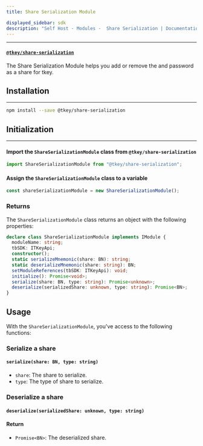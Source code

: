 ```yaml
---
title: Share Serialization Module

displayed_sidebar: sdk
description: "Self Host - Modules -  Share Serialization | Documentation - Web3Auth"
---
```



---

#### [`@tkey/share-serialization`](https://npmjs.com/package/@tkey/share-serialization)

The Share Serialization Module helps you add or remove the and password as a share for tkey.

## Installation

---

```bash npm2yarn
npm install --save @tkey/share-serialization
```

## Initialization

---

#### Import the `ShareSerializationModule` class from `@tkey/share-serialization`

```javascript
import ShareSerializationModule from "@tkey/share-serialization";
```

#### Assign the `ShareSerializationModule` class to a variable

```javascript
const shareSerializationModule = new ShareSerializationModule();
```

### Returns

The `ShareSerializationModule` class returns an object with the following properties:

```ts
declare class ShareSerializationModule implements IModule {
  moduleName: string;
  tbSDK: ITKeyApi;
  constructor();
  static serializeMnemonic(share: BN): string;
  static deserializeMnemonic(share: string): BN;
  setModuleReferences(tbSDK: ITKeyApi): void;
  initialize(): Promise<void>;
  serialize(share: BN, type: string): Promise<unknown>;
  deserialize(serializedShare: unknown, type: string): Promise<BN>;
}
```

## Usage

With the `ShareSerializationModule`, you've access to the following functions:

### Serialize a share

#### `serialize(share: BN, type: string)`

- `share`: The share to serialize.
- `type`: The type of share to serialize.

### Deserialize a share

#### `deserialize(serializedShare: unknown, type: string)`

#### Return

- `Promise<BN>`: The deserialized share.
